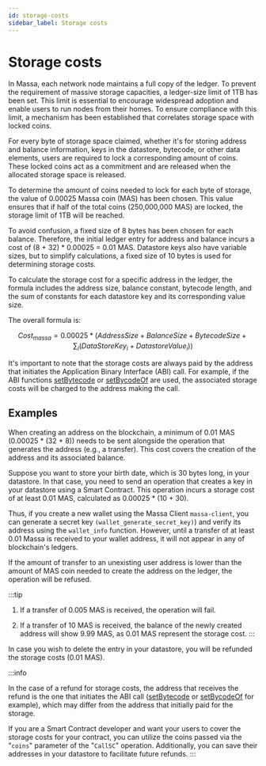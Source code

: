 ```yaml
---
id: storage-costs
sidebar_label: Storage costs
---
```


# Storage costs

In Massa, each network node maintains a full copy of the ledger.
To prevent the requirement of massive storage capacities, a ledger-size limit of 1TB has been set.
This limit is essential to encourage widespread adoption and enable users to run nodes from their homes.
To ensure compliance with this limit, a mechanism has been established that correlates storage space with locked coins.

For every byte of storage space claimed, whether it's for storing address and balance information, keys in the datastore, bytecode, or other data elements,
 users are required to lock a corresponding amount of coins.
These locked coins act as a commitment and are released when the allocated storage space is released.

To determine the amount of coins needed to lock for each byte of storage, the value of 0.00025 Massa coin (MAS) has been chosen.
This value ensures that if half of the total coins (250,000,000 MAS) are locked, the storage limit of 1TB will be reached.

To avoid confusion, a fixed size of 8 bytes has been chosen for each balance.
Therefore, the initial ledger entry for address and balance incurs a cost of (8 + 32) * 0.00025 = 0.01 MAS.
Datastore keys also have variable sizes, but to simplify calculations, a fixed size of 10 bytes is used for determining storage costs.

To calculate the storage cost for a specific address in the ledger, the formula includes the address size, balance constant, bytecode length, 
and the sum of constants for each datastore key and its corresponding value size.

The overall formula is:

$$
Cost_{massa} = 0.00025 * (AddressSize + BalanceSize + BytecodeSize + \sum_i (DataStoreKey_i + DatastoreValue_i))
$$

It's important to note that the storage costs are always paid by the address that initiates the Application Binary Interface (ABI) call.
For example, if the ABI functions [setBytecode](https://as-sdk.docs.massa.net/functions/setBytecode.html) or [setBycodeOf](https://as-sdk.docs.massa.net/functions/setBytecodeOf.html) are used,
the associated storage costs will be charged to the address making the call.


## Examples
When creating an address on the blockchain, a minimum of 0.01 MAS (0.00025 * (32 + 8)) needs to be sent alongside the operation that generates the address (e.g., a transfer).
This cost covers the creation of the address and its associated balance.


Suppose you want to store your birth date, which is 30 bytes long, in your datastore.
In that case, you need to send an operation that creates a key in your datastore using a Smart Contract.
This operation incurs a storage cost of at least 0.01 MAS, calculated as 0.00025 * (10 + 30).

Thus, if you create a new wallet using the Massa Client `massa-client`, you can generate a secret key `(wallet_generate_secret_key)`) and verify its address using the `wallet_info` function.
However, until a transfer of at least 0.01 Massa is received to your wallet address, it will not appear in any of blockchain's ledgers.

If the amount of transfer to an unexisting user address is lower than the amount of MAS coin needed to create the address on the ledger, the operation will be refused.


:::tip
1. If a transfer of 0.005 MAS is received, the operation will fail.

2. If a transfer of 10 MAS is received, the balance of the newly created address will show 9.99 MAS, as 0.01 MAS represent the storage cost.
:::

In case you wish to delete the entry in your datastore, you will be refunded the storage costs (0.01 MAS).

:::info

In the case of a refund for storage costs, the address that receives the refund is the one that initiates the ABI call 
([setBytecode](https://as-sdk.docs.massa.net/functions/setBytecode.html) or [setBycodeOf](https://as-sdk.docs.massa.net/functions/setBytecodeOf.html) for example),
 which may differ from the address that initially paid for the storage.

If you are a Smart Contract developer and want your users to cover the storage costs for your contract, you can utilize the coins passed via the "`coins`" parameter of the "`CallSC`" operation.
Additionally, you can save their addresses in your datastore to facilitate future refunds.
:::


